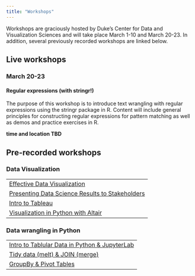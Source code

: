 ```yaml
---
title: "Workshops"
---
```


Workshops are graciously hosted by Duke's Center for Data and Visualization Sciences and will take place March 1-10 and March 20-23. In addition, several previously recorded workshops are linked below.

## Live workshops

### March 20-23

#### Regular expressions (with stringr!)

The purpose of this workshop is to introduce text wrangling with regular expressions using the stringr package in R. Content will include general principles for constructing regular expressions for pattern matching as well as demos and practice exercises in R.

**time and location TBD**


## Pre-recorded workshops

### Data Visualization

|                                                                                        |
|------------------------------------------------------------------------|
| [Effective Data Visualization](https://warpwire.duke.edu/w/MesGAA/)                    |
| [Presenting Data Science Results to Stakeholders](https://warpwire.duke.edu/w/15oFAA/) |
| [Intro to Tableau](https://warpwire.duke.edu/w/ye0GAA/)                                |
| [Visualization in Python with Altair](https://warpwire.duke.edu/w/-doGAA/)             |

### Data wrangling in Python  

|     |
|-----|
| [Intro to Tablular Data in Python & JupyterLab](https://warpwire.duke.edu/w/4-MGAA/)     |
|   [Tidy data (melt) & JOIN (merge)](https://warpwire.duke.edu/w/DYMHAA/)  |
|   [GroupBy & Pivot Tables](https://warpwire.duke.edu/w/cd4EAA/)  |
